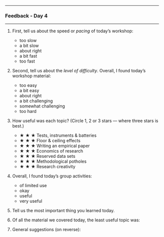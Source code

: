 

------------------------------------------------------------------------

### Feedback - Day 4

------------------------------------------------------------------------

1.  First, tell us about the speed or *pacing* of today's workshop:
    -   too slow
    -   a bit slow
    -   about right
    -   a bit fast
    -   too fast
2.  Second, tell us about the *level of difficulty*. Overall, I found
    today's workshop material:
    -   too easy
    -   a bit easy
    -   about right
    -   a bit challenging
    -   somewhat challenging
    -   too hard
3.  How useful was each topic? (Circle 1, 2 or 3 stars --- where three
    stars is best.)
    -   [[★ ★ ★]{.small}]{.small} Tests, instruments & batteries
    -   [[★ ★ ★]{.small}]{.small} Floor & ceiling effects
    -   [[★ ★ ★]{.small}]{.small} Writing an empirical paper
    -   [[★ ★ ★]{.small}]{.small} Economics of research
    -   [[★ ★ ★]{.small}]{.small} Reserved data sets
    -   [[★ ★ ★]{.small}]{.small} Methodological potholes
    -   [[★ ★ ★]{.small}]{.small} Research creativity
4.  Overall, I found today's group activities:
    -   of limited use
    -   okay
    -   useful
    -   very useful
5.  Tell us the most important thing you learned today.
    
    
    
    
    
6.  Of all the material we covered today, the least useful topic was:
    
    
    
    
    
7.  General suggestions (on reverse):
